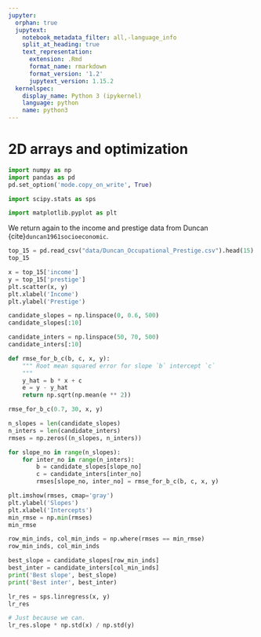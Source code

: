 ```yaml
---
jupyter:
  orphan: true
  jupytext:
    notebook_metadata_filter: all,-language_info
    split_at_heading: true
    text_representation:
      extension: .Rmd
      format_name: rmarkdown
      format_version: '1.2'
      jupytext_version: 1.15.2
  kernelspec:
    display_name: Python 3 (ipykernel)
    language: python
    name: python3
---
```


# 2D arrays and optimization

```python
import numpy as np
import pandas as pd
pd.set_option('mode.copy_on_write', True)

import scipy.stats as sps

import matplotlib.pyplot as plt
```

We return again to the income and prestige data from Duncan
{cite}`duncan1961socioeconomic`.

```python
top_15 = pd.read_csv("data/Duncan_Occupational_Prestige.csv").head(15)
top_15
```

```python
x = top_15['income']
y = top_15['prestige']
plt.scatter(x, y)
plt.xlabel('Income')
plt.ylabel('Prestige')
```

```python
candidate_slopes = np.linspace(0, 0.6, 500)
candidate_slopes[:10]
```

```python
candidate_inters = np.linspace(50, 70, 500)
candidate_inters[:10]
```

```python
def rmse_for_b_c(b, c, x, y):
    """ Root mean squared error for slope `b` intercept `c`
    """
    y_hat = b * x + c
    e = y - y_hat
    return np.sqrt(np.mean(e ** 2))
```


```python
rmse_for_b_c(0.7, 30, x, y)
```

```python
n_slopes = len(candidate_slopes)
n_inters = len(candidate_inters)
rmses = np.zeros((n_slopes, n_inters))
```

```python
for slope_no in range(n_slopes):
    for inter_no in range(n_inters):
        b = candidate_slopes[slope_no]
        c = candidate_inters[inter_no]
        rmses[slope_no, inter_no] = rmse_for_b_c(b, c, x, y)
```

```python
plt.imshow(rmses, cmap='gray')
plt.ylabel('Slopes')
plt.xlabel('Intercepts')
min_rmse = np.min(rmses)
min_rmse
```

```python
row_min_inds, col_min_inds = np.where(rmses == min_rmse)
row_min_inds, col_min_inds
```


```python
best_slope = candidate_slopes[row_min_inds]
best_inter = candidate_inters[col_min_inds]
print('Best slope', best_slope)
print('Best inter', best_inter)
```

```python
lr_res = sps.linregress(x, y)
lr_res
```

```python
# Just because we can.
lr_res.slope * np.std(x) / np.std(y)
```
